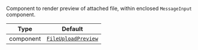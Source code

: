 Component to render preview of attached file, within enclosed `MessageInput` component.

| Type | Default |
| - | - |
| component | [`FileUploadPreview`](../../../../ui-components/file_upload_preview.mdx) |
